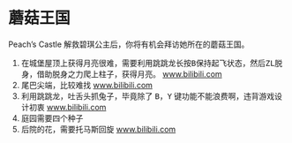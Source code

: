 # 蘑菇王国

Peach's Castle 解救碧琪公主后，你将有机会拜访她所在的蘑菇王国。

1. 在城堡屋顶上获得月亮很难，需要利用跳跳龙长按<kbd>B</kbd>保持起飞状态，然后<kbd>ZL</kbd>脱身，借助脱身之力爬上柱子，获得月亮。
    [www.bilibili.com](https://www.bilibili.com/video/av18305835/?p=1)
1. 尾巴尖端，比较难找
    [www.bilibili.com](https://www.bilibili.com/video/av18305835/?p=2)
1. 利用跳跳龙，吐舌头抓兔子，毕竟除了 <kbd>B</kbd>，<kbd>Y</kbd> 键功能不能浪费啊，违背游戏设计初衷
    [www.bilibili.com](https://www.bilibili.com/video/av18305835/?p=3)
1. 庭园需要四个种子
1. 后院的花，需要托马斯回旋
    [www.bilibili.com](https://www.bilibili.com/video/av18305835/?p=8)
